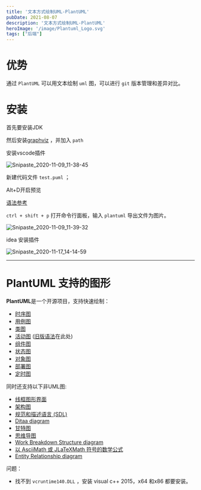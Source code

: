 ```yaml
---
title: '文本方式绘制UML-PlantUML'
pubDate: 2021-08-07
description: '文本方式绘制UML-PlantUML'
heroImage: '/image/Plantuml_Logo.svg'
tags: ["后端"]
---
```


# 优势

通过 `PlantUML` 可以用文本绘制 `uml` 图，可以进行 `git` 版本管理和差异对比。

# 安装

首先要安装JDK

然后安装[graphviz](http://www.graphviz.org/download/) ，并加入 `path`

安装vscode插件

![Snipaste_2020-11-09_11-38-45](/image/20240616221420.png)

新建代码文件 `test.puml` ；

Alt+D开启预览

[语法参考][2]

`ctrl + shift + p`  打开命令行面板，输入 `plantuml`  导出文件为图片。

![Snipaste_2020-11-09_11-39-32](/image/20240616221445.png)



idea 安装插件

![Snipaste_2020-11-17_14-14-59](/image/20240616221504.png)

------

# PlantUML 支持的图形

**PlantUML**是一个开源项目，支持快速绘制：

- [时序图](https://plantuml.com/zh/sequence-diagram)
- [用例图](https://plantuml.com/zh/use-case-diagram)
- [类图](https://plantuml.com/zh/class-diagram)
- [活动图](https://plantuml.com/zh/activity-diagram-beta) ([旧版语法](https://plantuml.com/zh/activity-diagram-legacy)在此处)
- [组件图](https://plantuml.com/zh/component-diagram)
- [状态图](https://plantuml.com/zh/state-diagram)
- [对象图](https://plantuml.com/zh/object-diagram)
- [部署图](https://plantuml.com/zh/deployment-diagram)
- [定时图](https://plantuml.com/zh/timing-diagram)

同时还支持以下非UML图:

- [线框图形界面](https://plantuml.com/zh/salt)
- [架构图](https://plantuml.com/zh/archimate-diagram)
- [规范和描述语言 (SDL)](https://plantuml.com/zh/activity-diagram-beta#sdl)
- [Ditaa diagram](https://plantuml.com/zh/ditaa)
- [甘特图](https://plantuml.com/zh/gantt-diagram)
- [思维导图](https://plantuml.com/zh/mindmap-diagram)
- [Work Breakdown Structure diagram](https://plantuml.com/zh/wbs-diagram)
- [以 AsciiMath 或 JLaTeXMath 符号的数学公式](https://plantuml.com/zh/ascii-math)
- [Entity Relationship diagram](https://plantuml.com/zh/ie-diagram)



问题：

- 找不到 `vcruntime140.DLL` ，安装 visual c++ 2015，x64 和x86 都要安装。

[1]: https://blog.csdn.net/xiaozhengchenxxm/article/details/82861433	"参考文档"

[2]: https://plantuml.com/zh/	"语法文档"